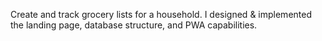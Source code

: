 Create and track grocery lists for a household. I designed & implemented the landing page, database structure, and PWA capabilities.
